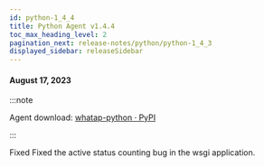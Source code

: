 ```yaml
---
id: python-1_4_4
title: Python Agent v1.4.4
toc_max_heading_level: 2
pagination_next: release-notes/python/python-1_4_3
displayed_sidebar: releaseSidebar
---
```


#### August 17, 2023

:::note

Agent download: [whatap-python · PyPI](https://pypi.org/project/whatap-python/1.4.4/)

:::

<p><Status>Fixed</Status> Fixed the active status counting bug in the wsgi application.</p>
